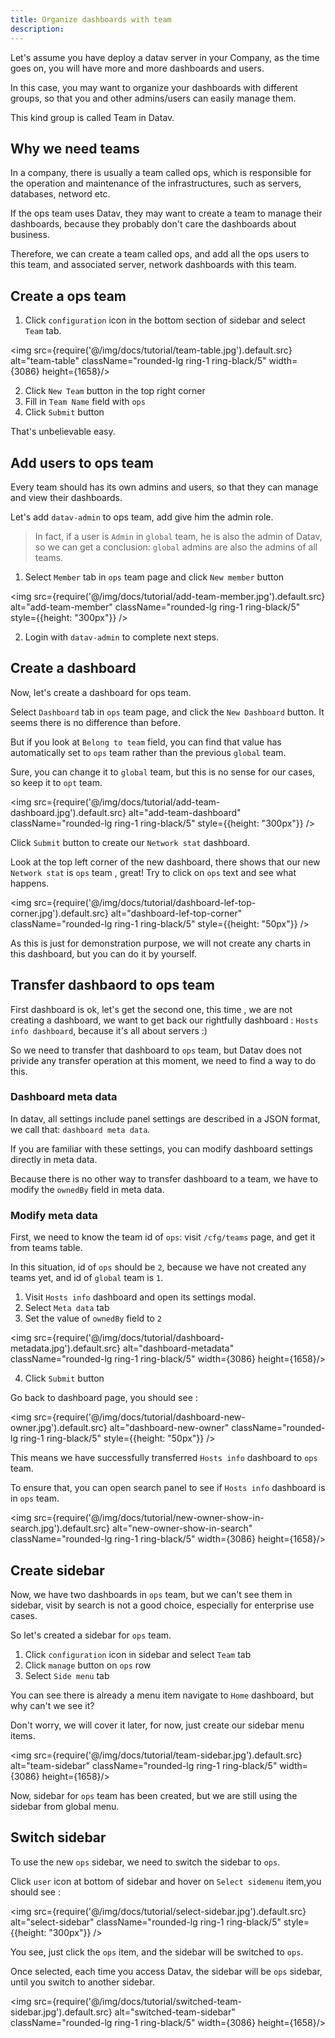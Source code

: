 ```yaml
---
title: Organize dashboards with team 
description: 
---
```


Let's assume you have deploy a datav server in your Company, as the time goes on, you will have more and more dashboards and users.

In this case, you may want to organize your dashboards with different groups, so that you and other admins/users can easily manage them.

This kind group is called Team in Datav.

## Why we need teams 

In a company, there is usually a team called ops, which is responsible for the operation and maintenance of the infrastructures, such as servers, databases, netword etc. 

If the ops team uses Datav, they may want to create a team to manage their dashboards, because they probably don't care the dashboards about business.

Therefore, we can create a team called ops, and add all the ops users to this team, and associated server, network dashboards with this team.

## Create a ops team

1. Click `configuration` icon in the bottom section of sidebar and select `Team` tab.

<img src={require('@/img/docs/tutorial/team-table.jpg').default.src} alt="team-table"  className="rounded-lg ring-1 ring-black/5"  width={3086} height={1658}/>

2. Click `New Team` button in the top right corner 
3. Fill in `Team Name` field with `ops`
4. Click `Submit` button

That's unbelievable easy.

## Add users to ops team

Every team should has its own admins and users, so that they can manage and view their dashboards. 

Let's add `datav-admin` to ops team, add give him the admin role.

> In fact, if a user is `Admin` in `global` team, he is also the admin of Datav, so we can get a conclusion: 
> `global` admins are also the admins of all teams.

1. Select `Member` tab in `ops` team page and click `New member` button

<img src={require('@/img/docs/tutorial/add-team-member.jpg').default.src} alt="add-team-member"  className="rounded-lg ring-1 ring-black/5"  style={{height: "300px"}} />

2. Login with `datav-admin` to complete next steps.


## Create a dashboard 

Now, let's create a dashboard for ops team. 

Select `Dashboard` tab in `ops` team page, and click the `New Dashboard` button. It seems there is no difference than before.

But if you look at `Belong to team` field, you can find that value has automatically set to `ops` team rather than the previous `global` team.

Sure, you can change it to `global` team, but this is no sense for our cases, so keep it to `opt` team.

<img src={require('@/img/docs/tutorial/add-team-dashboard.jpg').default.src} alt="add-team-dashboard"  className="rounded-lg ring-1 ring-black/5"  style={{height: "300px"}} />

Click `Submit` button to create our `Network stat` dashboard.

Look at the top left corner of the new dashboard, there shows that our new `Network stat` is `ops` team , great! Try to click on `ops` text and see what happens.

<img src={require('@/img/docs/tutorial/dashboard-lef-top-corner.jpg').default.src} alt="dashboard-lef-top-corner"  className="rounded-lg ring-1 ring-black/5"  style={{height: "50px"}} />


As this is just for demonstration purpose, we will not create any charts in this dashboard, but you can do it by yourself.


## Transfer dashbaord to ops team

First dashboard is ok, let's get the second one, this time , we are not creating a dashboard, we want to get back our rightfully dashboard : `Hosts info dashboard`, because it's all about servers :)

So we need to transfer that dashboard to `ops` team, but Datav does not privide any transfer operation at this moment, we need to find a way to do this.

### Dashboard meta data 

In datav, all settings include panel settings are described in a JSON format, we call that: `dashboard meta data`.

If you are familiar with these settings, you can modify dashboard settings directly in meta data. 

Because there is no other way to transfer dashboard to a team, we have to modify the `ownedBy` field in meta data.

### Modify meta data 

First, we need to know the team id of `ops`: visit `/cfg/teams` page, and get it from teams table. 

In this situation, id of `ops` should be `2`, because we have not created any teams yet, and id of `global` team is `1`.

1. Visit `Hosts info` dashboard and open its settings modal.
2. Select `Meta data` tab 
3. Set the value of  `ownedBy` field to `2`

<img src={require('@/img/docs/tutorial/dashboard-metadata.jpg').default.src} alt="dashboard-metadata"  className="rounded-lg ring-1 ring-black/5"  width={3086} height={1658}/>

4. Click `Submit` button

Go back to dashboard page, you should see :

<img src={require('@/img/docs/tutorial/dashboard-new-owner.jpg').default.src} alt="dashboard-new-owner"  className="rounded-lg ring-1 ring-black/5"  style={{height: "50px"}} />

This means we have successfully transferred `Hosts info` dashboard to `ops` team.

To ensure that, you can open search panel to see if `Hosts info` dashboard is in `ops` team.

<img src={require('@/img/docs/tutorial/new-owner-show-in-search.jpg').default.src} alt="new-owner-show-in-search"  className="rounded-lg ring-1 ring-black/5"  width={3086} height={1658}/>


## Create sidebar

Now, we have two dashboards in `ops` team, but we can't see them in sidebar, visit by search is not a good choice, especially for enterprise use cases.

So let's created a sidebar for `ops` team.

1. Click `configuration` icon in sidebar and select `Team` tab
2. Click `manage` button on `ops` row 
3. Select `Side menu` tab 

You can see there is already a menu item navigate to `Home` dashboard, but why can't we see it? 

Don't worry, we will cover it later, for now, just create our sidebar menu items.

<img src={require('@/img/docs/tutorial/team-sidebar.jpg').default.src} alt="team-sidebar"  className="rounded-lg ring-1 ring-black/5"  width={3086} height={1658}/>


Now, sidebar for `ops` team has been created, but we are still using the sidebar from global menu.

## Switch sidebar

To use the new `ops` sidebar, we need to switch the sidebar to `ops`.

Click `user` icon at bottom of sidebar and hover on `Select sidemenu` item,you should see : 

<img src={require('@/img/docs/tutorial/select-sidebar.jpg').default.src} alt="select-sidebar"  className="rounded-lg ring-1 ring-black/5"  style={{height: "300px"}} />


You see, just click the `ops` item, and the sidebar will be switched to `ops`.

Once selected, each time you access Datav, the sidebar will be `ops` sidebar, until you switch to another sidebar.

<img src={require('@/img/docs/tutorial/switched-team-sidebar.jpg').default.src} alt="switched-team-sidebar"  className="rounded-lg ring-1 ring-black/5"  width={3086} height={1658}/>
